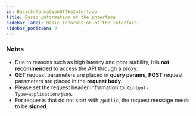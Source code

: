```yaml
---
id: BasicInformationOfTheInterface
title: Basic information of the interface
sidebar_label: Basic information of the interface
sidebar_position: 2
---
```


### Notes

- Due to reasons such as high latency and poor stability, it is **not recommended** to access the API through a proxy.
- **GET** request parameters are placed in **query params**, **POST** request parameters are placed in the **request body**.
- Please set the request header information to: `Content-Type=application/json`.
- For requests that do not start with `/public`, the request message needs to be **signed**.
